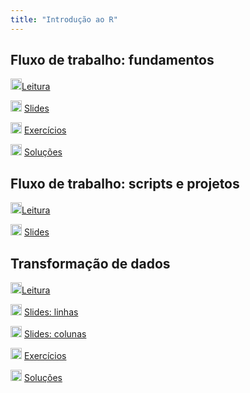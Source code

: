 ```yaml
---
title: "Introdução ao R"
---
```


## Fluxo de trabalho: fundamentos

![](img/book.png){width="18"}[Leitura](https://cienciadedatos.github.io/pt-r4ds/workflow-basics.html)

![](img/slide.png){width="18"} [Slides](fluxo-trabalho-fundamentos.qmd){target="_blank"}

![](img/exercicios.png){width="18"} [Exercícios](exercicios-fluxo-trabalho-fundamentos.qmd){target="_blank"}

![](img/respostas.png){width="18"} [Soluções](respostas-fluxo-trabalho-fundamentos.qmd){target="_blank"}

## Fluxo de trabalho: scripts e projetos

![](img/book.png){width="18"}[Leitura](https://cienciadedatos.github.io/pt-r4ds/workflow-scripts.html)

![](img/slide.png){width="18"} [Slides](fluxo-trabalho-scripts-projetos.qmd){target="_blank"}

## Transformação de dados

![](img/book.png){width="18"}[Leitura](https://cienciadedatos.github.io/pt-r4ds/data-transform.html)

![](img/slide.png){width="18"} [Slides: linhas](transformacao-dados-linhas.qmd){target="_blank"}

![](img/slide.png){width="18"} [Slides: colunas](transformacao-dados-colunas.qmd){target="_blank"}

![](img/exercicios.png){width="18"} [Exercícios](exercicios-transformacao-dados.qmd){target="_blank"}

![](img/respostas.png){width="18"} [Soluções](respostas-transformacao-dados.qmd){target="_blank"}
